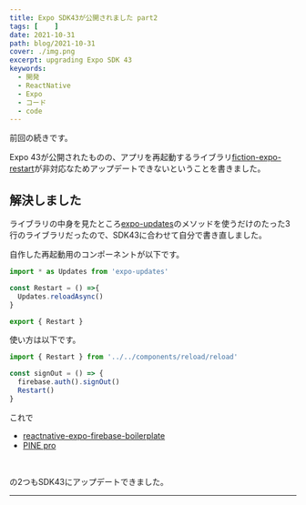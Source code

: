 ```yaml
---
title: Expo SDK43が公開されました part2
tags: [    ]
date: 2021-10-31
path: blog/2021-10-31
cover: ./img.png
excerpt: upgrading Expo SDK 43 
keywords:
  - 開発
  - ReactNative
  - Expo
  - コード
  - code
---
```


<Link to="/blog/2021-10-31">前回</Link>の続きです。

Expo 43が公開されたものの、アプリを再起動するライブラリ[fiction-expo-restart](https://github.com/mahevstark/fiction-expo-restart)が非対応なためアップデートできないということを書きました。

## 解決しました

ライブラリの中身を見たところ[expo-updates](https://docs.expo.dev/versions/latest/sdk/updates/)のメソッドを使うだけのたった3行のライブラリだったので、SDK43に合わせて自分で書き直しました。

自作した再起動用のコンポーネントが以下です。

```javascript
import * as Updates from 'expo-updates'

const Restart = () =>{
  Updates.reloadAsync()
}

export { Restart }
```

使い方は以下です。

```javascript
import { Restart } from '../../components/reload/reload'

const signOut = () => {
  firebase.auth().signOut()
  Restart()
}
```

これで

- [reactnative-expo-firebase-boilerplate](https://github.com/kiyohken2000/reactnative-expo-firebase-boilerplate)
- [PINE pro](https://pinepro.ml)

<br/>

の2つもSDK43にアップデートできました。

---